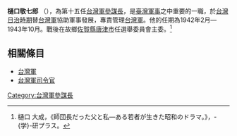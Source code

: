 '''樋口敬七郎''' （{{bd|1893年|11月22日|1971年|12月4日}}），為第十五任[[台灣軍參謀長|台灣軍參謀長]]，是[[臺灣|臺灣]][[軍事|軍事]]之中重要的一職，於[[台灣日治時期|台灣日治時期]]替[[台灣軍|台灣軍]]協助軍事發展，專責管理[[台灣軍|台灣軍]]。他的任期為1942年2月—1943年10月。戰後在故鄉[[佐賀縣|佐賀縣]][[唐津市_(日本)|唐津市]]任選舉委員會主委。<ref>樋口 大成，《師団長だった父と私―ある若者が生きた昭和のドラマ。》，-{学}-研プラス。</ref>
{{start box}}
{{s-before|[[和知鷹二|和知鷹二]]}}
{{s-title|[[台灣軍參謀長|台灣軍參謀長]]|1942年2月—1943年10月}}
{{s-after|[[近藤新八|近藤新八]]}}
{{end box}}

==相關條目==
*[[台灣軍|台灣軍]]
*[[台灣軍司令官|台灣軍司令官]]

[[Category:台灣軍參謀長|Category:台灣軍參謀長]]